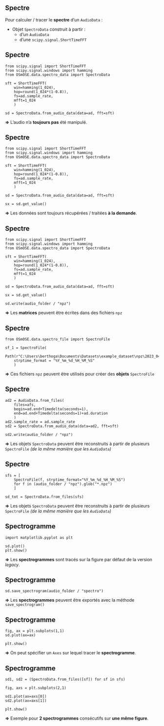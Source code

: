 ## Spectre

Pour [calculer]{.primary} / [tracer]{.secondary} le **spectre** d'un `AudioData` :

- Objet `SpectroData` construit à partir :
    - d'un `AudioData`
    - d'une `scipy.signal.ShortTimeFFT`

## Spectre {auto-animate="true" auto-animate-id="sd-value"}

```.python
from scipy.signal import ShortTimeFFT
from scipy.signal.windows import hamming
from OSmOSE.data.spectro_data import SpectroData

sft = ShortTimeFFT(
    win=hamming(1_024),
    hop=round(1_024*(1-0.8)), 
    fs=ad.sample_rate, 
    mfft=1_024
    )

sd = SpectroData.from_audio_data(data=ad, fft=sft)
```

::: {.fragment}

**=>** L'audio n'a **toujours pas** été manipulé.

:::

## Spectre {auto-animate="true" auto-animate-id="sd-value"}

```.python
from scipy.signal import ShortTimeFFT
from scipy.signal.windows import hamming
from OSmOSE.data.spectro_data import SpectroData

sft = ShortTimeFFT(
    win=hamming(1_024),
    hop=round(1_024*(1-0.8)), 
    fs=ad.sample_rate, 
    mfft=1_024
    )

sd = SpectroData.from_audio_data(data=ad, fft=sft)

sx = sd.get_value()
```

**=>** Les données sont toujours [récupérées]{.primary} / [traitées]{.secondary} **à la demande**.

## Spectre {auto-animate="true" auto-animate-id="sd-value"}

```.python
from scipy.signal import ShortTimeFFT
from scipy.signal.windows import hamming
from OSmOSE.data.spectro_data import SpectroData

sft = ShortTimeFFT(
    win=hamming(1_024),
    hop=round(1_024*(1-0.8)), 
    fs=ad.sample_rate, 
    mfft=1_024
    )

sd = SpectroData.from_audio_data(data=ad, fft=sft)

sx = sd.get_value()

sd.write(audio_folder / "npz")
```

**=>** Les **matrices** peuvent être écrites dans des fichiers `npz`

## Spectre {auto-animate="true" auto-animate-id="sd-value"}

```.python
from OSmOSE.data.spectro_file import SpectroFile

sf_1 = SpectroFile(
    Path(r"C:\Users\berthoga\Documents\Datasets\example_dataset\npz\2023_04_05_16_49_01.npz"),
    strptime_format = "%Y_%m_%d_%H_%M_%S"
    )
```

**=>** Ces fichiers `npz` peuvent être utilisés pour créer des **objets** `SpectroFile`

## Spectre {auto-animate="true" auto-animate-id="sd-value"}

```.python
ad2 = AudioData.from_files(
    files=afs, 
    begin=ad.end+Timedelta(seconds=1), 
    end=ad.end+Timedelta(seconds=1)+ad.duration
    )
ad2.sample_rate = ad.sample_rate
sd2 = SpectroData.from_audio_data(data=ad2, fft=sft)

sd2.write(audio_folder / "npz")
```

**=>** Les objets `SpectroData` peuvent être reconstruits à partir de plusieurs `SpectroFile` *(de la même manière que les `AudioData`)*

## Spectre {auto-animate="true" auto-animate-id="sd-value"}

```.python
sfs = [
    SpectroFile(f, strptime_format="%Y_%m_%d_%H_%M_%S") 
    for f in (audio_folder / "npz").glob("*.npz")
    ]

sd_tot = SpectroData.from_files(sfs)
```

**=>** Les objets `SpectroData` peuvent être reconstruits à partir de plusieurs `SpectroFile` *(de la même manière que les `AudioData`)*

## Spectrogramme {auto-animate="true" auto-animate-id="spectro"}

```.python
import matplotlib.pyplot as plt

sd.plot()
plt.show()
```

::: {.fragment}

**=>** Les **spectrogrammes** sont tracés sur la [figure par défaut]{.primary} de la version *legacy*.

:::

## Spectrogramme {auto-animate="true" auto-animate-id="spectro"}

```.python
sd.save_spectrogram(audio_folder / "spectro")
```

**=>** Les **spectrogrammes** peuvent être exportés avec la méthode `save_spectrogram()`

## Spectrogramme {auto-animate="true" auto-animate-id="spectro"}

```.python
fig, ax = plt.subplots(1,1)
sd.plot(ax=ax)

plt.show()
```

**=>** On peut spécifier un `Axes` sur lequel tracer le **spectrogramme**.

## Spectrogramme {auto-animate="true" auto-animate-id="spectro"}

```.python
sd1, sd2 = (SpectroData.from_files([sf]) for sf in sfs)

fig, axs = plt.subplots(2,1)

sd1.plot(ax=axs[0])
sd2.plot(ax=axs[1])

plt.show()
```

**=>** Exemple pour **2 spectrogrammes** consécutifs sur **une même figure**.